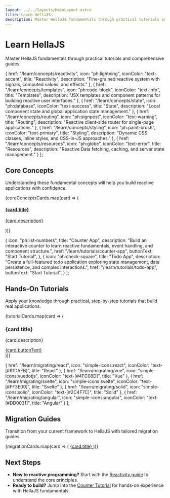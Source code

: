 ```yaml
---
layout: ../../layouts/MainLayout.astro
title: Learn HellaJS
description: Master HellaJS fundamentals through practical tutorials and comprehensive guides covering reactive programming, state management, and modern web development patterns.
---
```



# Learn HellaJS

Master HellaJS fundamentals through practical tutorials and comprehensive guides.

  {
    href: "/learn/concepts/reactivity",
    icon: "ph:lightning",
    iconColor: "text-accent",
    title: "Reactivity",
    description: "Fine-grained reactive system with signals, computed values, and effects."
  },
  {
    href: "/learn/concepts/templates",
    icon: "ph:code-block", 
    iconColor: "text-info",
    title: "Templates",
    description: "JSX templates and component patterns for building reactive user interfaces."
  },
  {
    href: "/learn/concepts/state",
    icon: "ph:database",
    iconColor: "text-success", 
    title: "State",
    description: "Local component state and global application state management."
  },
  {
    href: "/learn/concepts/routing",
    icon: "ph:signpost",
    iconColor: "text-warning",
    title: "Routing", 
    description: "Reactive client-side router for single-page applications."
  },
  {
    href: "/learn/concepts/styling",
    icon: "ph:paint-brush",
    iconColor: "text-primary",
    title: "Styling",
    description: "Dynamic CSS classes, inline styles, and CSS-in-JS approaches."
  },
  {
    href: "/learn/concepts/resources",
    icon: "ph:globe",
    iconColor: "text-error",
    title: "Resources", 
    description: "Reactive Data fetching, caching, and server state management."
  }
];

## Core Concepts

Understanding these fundamental concepts will help you build reactive applications with confidence.

<div class="grid grid-cols-1 md:grid-cols-2 lg:grid-cols-3 gap-4 mb-8">
  {coreConceptsCards.map(card => (
    <a href={card.href} class="card bg-gradient-to-r from-primary/10 to-accent/10 shadow-xl no-underline border border-primary/15">
      <div class="card-body p-6 hover:underline">
        <div class="flex items-center gap-2">
          <Icon name={card.icon} width={20} height={20} class={card.iconColor} />
          <h4 class="font-semibold m-0! text-lg">{card.title}</h4>
        </div>
        <p class="mb-0 mt-2">{card.description}</p>
      </div>
    </a>
  ))}
</div>

  {
    icon: "ph:list-numbers",
    title: "Counter App",
    description: "Build an interactive counter to learn reactive fundamentals, event handling, and component structure.",
    href: "/learn/tutorials/counter-app",
    buttonText: "Start Tutorial",
  },
  {
    icon: "ph:check-square",
    title: "Todo App",
    description: "Create a full-featured todo application exploring state management, data persistence, and complex interactions.",
    href: "/learn/tutorials/todo-app",
    buttonText: "Start Tutorial",
  }
];

## Hands-On Tutorials

Apply your knowledge through practical, step-by-step tutorials that build real applications.

<div class="grid grid-cols-1 md:grid-cols-2 gap-6 mb-8">
  {tutorialCards.map(card => (
    <div class="card bg-gradient-to-r from-primary/10 to-accent/10 shadow-xl no-underline border border-primary/15">
      <div class="card-body">
        <div class="flex items-center gap-3 mb-3">
          <Icon name={card.icon} width={24} height={24} class="text-primary" />
          <h3 class="card-title m-0!">{card.title}</h3>
        </div>
        <p class="mb-4 mt-0">{card.description}</p>
        <div class="card-actions">
          <a href={card.href} class="btn btn-primary">{card.buttonText}</a>
        </div>
      </div>
    </div>
  ))}
</div>

  {
    href: "/learn/migrating/react",
    icon: "simple-icons:react",
    iconColor: "text-[#61DAFB]",
    title: "React"
  },
  {
    href: "/learn/migrating/vue", 
    icon: "simple-icons:vuedotjs",
    iconColor: "text-[#4FC08D]",
    title: "Vue"
  },
  {
    href: "/learn/migrating/svelte",
    icon: "simple-icons:svelte", 
    iconColor: "text-[#FF3E00]",
    title: "Svelte"
  },
  {
    href: "/learn/migrating/solid",
    icon: "simple-icons:solid",
    iconColor: "text-[#2C4F7C]", 
    title: "Solid"
  },
  {
    href: "/learn/migrating/angular",
    icon: "simple-icons:angular",
    iconColor: "text-[#DD0031]",
    title: "Angular"
  }
];

## Migration Guides

Transition from your current framework to HellaJS with tailored migration guides.

<div class="grid grid-cols-2 md:grid-cols-5 gap-4 mb-8">
  {migrationCards.map(card => (
    <a href={card.href} class="card bg-base-100 transition-colors p-4 text-center no-underline border border-primary/15 hover:underline">
      <Icon name={card.icon} width={32} height={32} class={`mx-auto mb-2 ${card.iconColor}`} />
      <span class="text-sm font-semibold">{card.title}</span>
    </a>
  ))}
</div>

## Next Steps
- **New to reactive programming?** Start with the [Reactivity guide](/learn/concepts/reactivity) to understand the core principles.
- **Ready to build?** Jump into the [Counter Tutorial](/learn/tutorials/counter-app) for hands-on experience with HellaJS fundamentals.